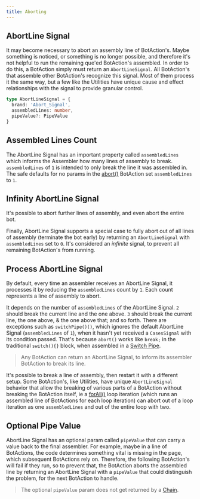---
title: Aborting
---

## AbortLine Signal

It may become necessary to abort an assembly line of BotAction's. Maybe something is noticed, or something is no longer possible, and therefore it's not helpful to run the remaining que'ed BotAction's assembled. In order to do this, a BotAction simply must return an `AbortLineSignal`. All BotAction's that assemble other BotAction's recognize this signal. Most of them process it the same way, but a few like the Utilities have unique cause and effect relationships with the signal to provide granular control.

```typescript
type AbortLineSignal = {
  brand: 'Abort_Signal',
  assembledLines: number,
  pipeValue?: PipeValue
}
```

## Assembled Lines Count

The AbortLine Signal has an important property called `assembledLines` which informs the Assembler how many lines of assembly to break. `assembledLines` of `1` is intended to only break the line it was assembled in. The safe defaults for no params in the [abort()](/api/abort#abort) BotAction set `assembledLines` to `1`.

## Infinity AbortLine Signal
It's possible to abort further lines of assembly, and even abort the entire bot.

Finally, AbortLine Signal supports a special case to fully abort out of all lines of assembly (terminate the bot early) by returning an `AbortLineSignal` with `assembledLines` set to `0`. It's considered an *infinite* signal, to prevent all remaining BotAction's from running.

## Process AbortLine Signal
 
By default, every time an assembler receives an AbortLine Signal, it processes it by reducing the `assembledLines` count by `1`. Each count represents a line of assembly to abort.

It depends on the number of `assembledLines` of the AbortLine Signal. `2` should break the current line and the one above. `3` should break the current line, the one above, & the one above that; and so forth. There are exceptions such as `switchPipe()()`, which ignores the default AbortLine Signal (`assembledLines` of `1`), when it hasn't yet received a `CasesSignal` with its condition passed. That's because `abort()` works like `break;` in the traditional `switch(){}` block, when assembled in a [Switch Pipe](/api/assembly-lines#switch-pipe).

> Any BotAction can return an AbortLine Signal, to inform its assembler BotAction to break its line. 

It's possible to break a line of assembly, then restart it with a different setup. Some BotAction's, like Utilities, have unique `AbortLineSignal` behavior that allow the breaking of various parts of a BotAction without breaking the BotAction itself, ie a [forAll()](/api/utilities#for-all) loop iteration (which runs an assembled line of BotActions for each loop iteration) can abort out of a loop iteration as one `assembledLines` and out of the entire loop with two.

## Optional Pipe Value
AbortLine Signal has an optional param called `pipeValue` that can carry a value back to the final assembler. For example, maybe in a line of BotActions, the code determines something vital is missing in the page, which subsequent BotActions rely on. Therefore, the following BotAction's will fail if they run, so to prevent that, the BotAction aborts the assembled line by returning an AbortLine Signal with a `pipeValue` that could distinguish the problem, for the next BotAction to handle.

> The optional `pipeValue` param does not get returned by a [Chain](/api/assembly-lines#chain).